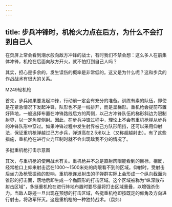 ```yaml
---
---
---
```

title: 步兵冲锋时，机枪火力点在后方，为什么不会打到自己人
---




在荧屏上常会看到潮水般向敌方冲锋的战士，有时我们不禁会想：这么多人在前集体冲锋，机枪在后面向敌方开火，就不怕打到自己人吗？

其实，担心是多余的，发生误伤的概率是非常低的。这又是为什么呢？这和步兵的作战战术有很大的关系。

M249轻机枪



首先，步兵如果要发起冲锋，行动前一定会有充分的准备。训练有素的队伍，即使是在紧急情况下发起冲锋，队形也不是一线排开，而是呈梯形。重机枪会提前布置好阵地，一般选择布置在冲锋路线后方的两侧，以己方冲锋队伍的梯形斜边为限制射界，以一定角度侧射。因此，在步兵冲锋过程中，理论上不会有重机枪弹从步兵的冲锋队形中穿过。如果冲锋过程中发生射界被己方队形阻挡，还可以采用仰射法，保证重机枪弹越过己方步兵，弹道高在2.5米以上（又称超越射击）。有了这些措施，重机枪在进行火力压制时就不会出现敌我不分的情况了。

多挺重机枪打击示意图



其次，与重机枪的使用战术有关。重机枪并不总是直射肉眼能看到的目标，相反，经常枪口上仰来射击远在1000～1500米处的肉眼看不到的区域。仰射时，受射击后坐力及枪管振动的影响，重机枪连发射击的子弹群实际上会形成一个纵向截面为锥形的打击面，落地后即生成一个椭圆形的打击区域。这个区域被称为“纵深散布射击区域”，多挺重机枪在进行阵地布置时要尽量将打击区域重叠，以增强杀伤力。当敌人踪迹一旦出现在预想的打击区域，各挺重机枪即按既定的仰角及方向进行射击，将敌军歼灭。这是重机枪的一种独特战术。（袁炜）